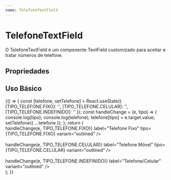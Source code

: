 ```yaml
---
name: TelefoneTextField
---
```



# TelefoneTextField

O TelefoneTextField é um componente TextField customizado para aceitar e tratar números de telefone.

## Propriedades

<Props of={TelefoneTextField} />

## Uso Básico

<Playground>
  {() => {
    const [telefone, setTelefone] = React.useState({
      [TIPO_TELEFONE.FIXO]: '',
      [TIPO_TELEFONE.CELULAR]: '',
      [TIPO_TELEFONE.INDEFINIDO]: ''
    });
    const handleChange = (e, tipo) => {
      console.log(tipo);
      console.log(telefone);
      telefone[tipo] = e.target.value;
      setTelefone({ ...telefone });
    };
    return (
      <div>
        <div>
          <TelefoneTextField
            value={telefone[TIPO_TELEFONE.FIXO]}
            onChange={e => handleChange(e, TIPO_TELEFONE.FIXO)}
            label="Telefone Fixo"
            tipo={TIPO_TELEFONE.FIXO}
            variant="outlined"
          />
        </div>
        <br />
        <div>
          <TelefoneTextField
            value={telefone[TIPO_TELEFONE.CELULAR]}
            onChange={e => handleChange(e, TIPO_TELEFONE.CELULAR)}
            label="Telefone Móvel"
            tipo={TIPO_TELEFONE.CELULAR}
            variant="outlined"
          />
        </div>
        <br />
        <div>
          <TelefoneTextField
            value={telefone[TIPO_TELEFONE.INDEFINIDO]}
            onChange={e => handleChange(e, TIPO_TELEFONE.INDEFINIDO)}
            label="Telefone/Celular"
            variant="outlined"
          />
        </div>
      </div>
    );
  }}
</Playground>
